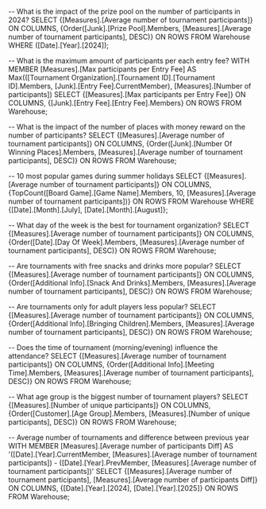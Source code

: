 -- What is the impact of the prize pool on the number of participants in 2024?
SELECT
{[Measures].[Average number of tournament participants]} ON COLUMNS,
{Order([Junk].[Prize Pool].Members, [Measures].[Average number of tournament participants], DESC)} ON ROWS
FROM Warehouse
WHERE ([Date].[Year].[2024]);

-- What is the maximum amount of participants per each entry fee?
WITH 
MEMBER [Measures].[Max participants per Entry Fee] AS 
    Max(([Tournament Organization].[Tournament ID].[Tournament ID].Members,
        [Junk].[Entry Fee].CurrentMember),
        [Measures].[Number of participants])
SELECT
{[Measures].[Max participants per Entry Fee]} ON COLUMNS,
{[Junk].[Entry Fee].[Entry Fee].Members} ON ROWS
FROM Warehouse;


-- What is the impact of the number of places with money reward on the number of participants?
SELECT
{[Measures].[Average number of tournament participants]} ON COLUMNS,
{Order([Junk].[Number Of Winning Places].Members, [Measures].[Average number of tournament participants], DESC)} ON ROWS
FROM Warehouse;

-- 10 most popular games during summer holidays
SELECT
{[Measures].[Average number of tournament participants]} ON COLUMNS,
{TopCount([Board Game].[Game Name].Members, 10, [Measures].[Average number of tournament participants])} ON ROWS
FROM Warehouse
WHERE {[Date].[Month].[July], [Date].[Month].[August]};

-- What day of the week is the best for tournament organization?
SELECT
{[Measures].[Average number of tournament participants]} ON COLUMNS,
{Order([Date].[Day Of Week].Members, [Measures].[Average number of tournament participants], DESC)} ON ROWS
FROM Warehouse;

-- Are tournaments with free snacks and drinks more popular?
SELECT
{[Measures].[Average number of tournament participants]} ON COLUMNS,
{Order([Additional Info].[Snack And Drinks].Members, [Measures].[Average number of tournament participants], DESC)} ON ROWS
FROM Warehouse;

-- Are tournaments only for adult players less popular?
SELECT
{[Measures].[Average number of tournament participants]} ON COLUMNS,
{Order([Additional Info].[Bringing Children].Members, [Measures].[Average number of tournament participants], DESC)} ON ROWS
FROM Warehouse;

-- Does the time of tournament (morning/evening) influence the attendance?
SELECT
{[Measures].[Average number of tournament participants]} ON COLUMNS,
{Order([Additional Info].[Meeting Time].Members, [Measures].[Average number of tournament participants], DESC)} ON ROWS
FROM Warehouse;

-- What age group is the biggest number of tournament players?
SELECT
{[Measures].[Number of unique participants]} ON COLUMNS,
{Order([Customer].[Age Group].Members, [Measures].[Number of unique participants], DESC)} ON ROWS
FROM Warehouse;

-- Average number of tournaments and difference between previous year
WITH
	MEMBER [Measures].[Average number of participants Diff] AS
	'([Date].[Year].CurrentMember, [Measures].[Average number of tournament participants]) -
	 ([Date].[Year].PrevMember, [Measures].[Average number of tournament participants])'
SELECT
{[Measures].[Average number of tournament participants], [Measures].[Average number of participants Diff]} ON COLUMNS,
{[Date].[Year].[2024], [Date].[Year].[2025]} ON ROWS
FROM Warehouse;
